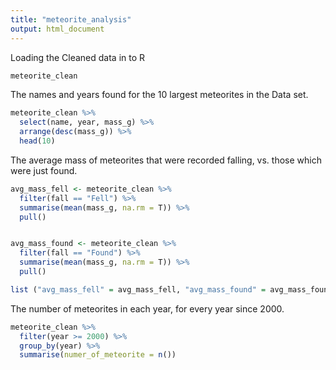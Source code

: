 ```yaml
---
title: "meteorite_analysis"
output: html_document
---
```


Loading the Cleaned data in to R
```r
meteorite_clean
```

The names and years found for the 10 largest meteorites in the Data set.

```r
meteorite_clean %>% 
  select(name, year, mass_g) %>% 
  arrange(desc(mass_g)) %>% 
  head(10)

```

The average mass of meteorites that were recorded falling, vs. those which were just found.

```r
avg_mass_fell <- meteorite_clean %>% 
  filter(fall == "Fell") %>% 
  summarise(mean(mass_g, na.rm = T)) %>% 
  pull()


avg_mass_found <- meteorite_clean %>% 
  filter(fall == "Found") %>% 
  summarise(mean(mass_g, na.rm = T)) %>% 
  pull()

list ("avg_mass_fell" = avg_mass_fell, "avg_mass_found" = avg_mass_found)

```

The number of meteorites in each year, for every year since 2000.
```r
meteorite_clean %>% 
  filter(year >= 2000) %>% 
  group_by(year) %>% 
  summarise(numer_of_meteorite = n())


```

